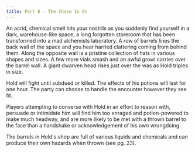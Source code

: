 ```yaml
---
title: Part 6 - The Chase Is On
---
```



<Aside title="Encounter Variant (optional): Potions Have Consequences">
An acrid, chemical smell hits your nostrils as you suddenly find yourself in a dark, warehouse-like space, a long forgotten storeroom that has been transformed into a mad alchemists laboratory. A row of barrels lines the back wall of the space and you hear harried clattering coming from behind them. Along the opposite wall is a pristine collection of hats in various shapes and sizes. A few more vials smash and an awful growl carries over the barrel wall. A giant dwarven head rises just over the was as Hold triples in size.
</Aside>

Hold will fight until subdued or killed. The effects of his potions will last for one hour. The party can choose to handle the encounter however they see fit.

Players attempting to converse with Hold in an effort to reason with, persuade or intimidate him will find him too enraged and potion-powered to make much headway, and are more likely to be met with a thrown barrel to the face than a handshake or acknowledgement of his own wrongdoing.

The barrels in Hold's shop are full of various liquids and chemicals and can produce their own hazards when thrown (see pg. 23).